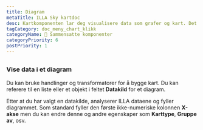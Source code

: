```yaml
---
title: Diagram
metaTitle: ILLA Sky kartdoc
desc: Kartkomponenten lar deg visualisere data som grafer og kart. Det er laget ved hjelp av Chart.js.
tagCategory: doc_meny_chart_klikk
categoryName: 🧬 Sammensatte komponenter
categoryPriority: 6
postPriority: 1
---
```


## <h2 hidden>Figur</h2>

### Vise data i et diagram

Du kan bruke handlinger og transformatorer for å bygge kart. Du kan referere til en liste eller et objekt i feltet **Datakild** for et diagram. 

Etter at du har valgt en datakilde, analyserer ILLA dataene og fyller diagrammet. Som standard fyller den første ikke-numeriske kolonnen **X-akse** men du kan endre denne og andre egenskaper som **Karttype**, **Gruppe av**, osv.

<img src='https://cdn.illacloud.com/official-website/img/docs/assemble/chart1.png' alt="" />

<img src='https://cdn.illacloud.com/official-website/img/docs/assemble/chart2.png' alt="" />
